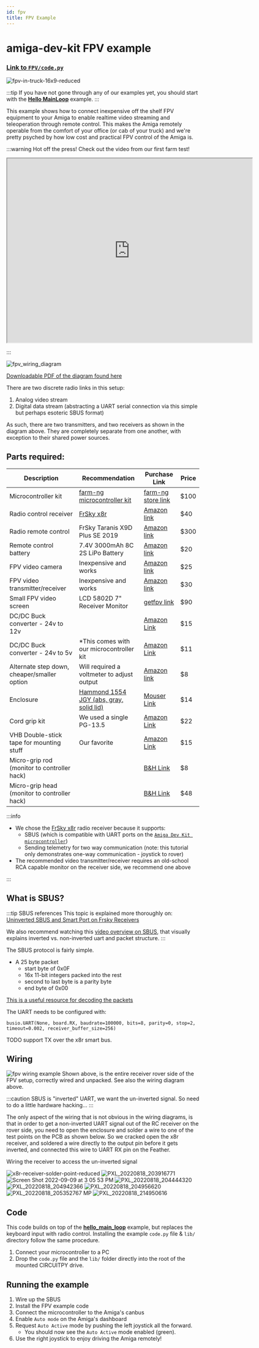 ```yaml
---
id: fpv
title: FPV Example
---
```

# amiga-dev-kit FPV example

### [Link to `FPV/code.py`](https://github.com/farm-ng/amiga-dev-kit/blob/main/circuitpy/examples/FPV/code.py)


![fpv-in-truck-16x9-reduced](https://user-images.githubusercontent.com/11846963/185976329-c65208e1-a42a-436f-a191-9dcc57ecb354.jpg)

:::tip
If you have not gone through any of our examples yet, you should start with the [**Hello MainLoop**](./../hello_main_loop/) example.
:::

This example shows how to connect inexpensive off the shelf FPV equipment to your Amiga to enable realtime video streaming and teleoperation through remote control.
This makes the Amiga remotely operable from the comfort of your office (or cab of your truck) and we're pretty psyched by how low cost and practical FPV control of the Amiga is.

:::warning Hot off the press!
Check out the video from our first farm test!
<p align="center">
<iframe allowfullscreen="True" width="640" height="480" src="https://www.youtube.com/embed/tN20_CspsyU"></iframe>
</p>
:::

![fpv_wiring_diagram](https://user-images.githubusercontent.com/11846963/189413919-56a2f380-289e-4205-bcb4-e31cba84bda4.png)

[Downloadable PDF of the diagram found here](https://github.com/farm-ng/amiga-dev-kit/files/9537718/fpv_wiring_diagram.pdf)

There are two discrete radio links in this setup:
  1. Analog video stream
  2. Digital data stream (abstracting a UART serial connection via this simple but perhaps esoteric SBUS format)

As such, there are two transmitters, and two receivers as shown in the diagram above.  They are completely separate from one another, with exception to their shared power sources.


[//]: # (Wiring diagram https://lucid.app/lucidchart/7255e46a-d128-421e-9bc1-2329d3f280fa/edit?viewport_loc=285%2C-61%2C1837%2C2040%2C0_0&invitationId=inv_f69a2688-850c-4d8f-bfdb-c38752df5303#)



<!-- - Blog post about the project : -->

[//]: # (TODO - Add link to setting up the Feather with our recommended firmware)


## Parts required:
| Description                                  | Recommendation                                                                 | Purchase Link                                                                                                                                                                                                                                                                                                                                                                                                                                                                                                                        | Price |
| -------------------------------------------- | ------------------------------------------------------------------------------ | ------------------------------------------------------------------------------------------------------------------------------------------------------------------------------------------------------------------------------------------------------------------------------------------------------------------------------------------------------------------------------------------------------------------------------------------------------------------------------------------------------------------------------------ | ----- |
| Microcontroller kit                          | [farm-ng microcontroller kit](./../../mcu_kit/)                                | [farm-ng store link](https://farm-ng.com/products/microcontroller-kit)                                                                                                                                                                                                                                                                                                                                                                                                                                                               | $100  |
| Radio control receiver                       | [FrSky x8r](https://www.frsky-rc.com/product/x8r/)                             | [Amazon link](https://www.amazon.com/dp/B00RCAHHFM)                                                                                                                                                                                                                                                                                                                                                                                                                                                                                  | $40   |
| Radio remote control                         | FrSky Taranis X9D Plus SE 2019                                                 | [Amazon link](https://www.amazon.com/dp/B07VYRGB5Q)                                                                                                                                                                                                                                                                                                                                                                                                                                                                                  | $300  |
| Remote control battery                       | 7.4V 3000mAh 8C 2S LiPo Battery                                                | [Amazon link](https://www.amazon.com/Upgrade-3000mAh-Rechargeable-Radiolink-Transmitter/dp/B08FC4LWCG)                                                                                                                                                                                                                                                                                                                                                                                                                               | $20   |
| FPV video camera                             | Inexpensive and works                                                          | [Amazon link](https://www.amazon.com/dp/B06XPX18VY)                                                                                                                                                                                                                                                                                                                                                                                                                                                                                  | $25   |
| FPV video transmitter/receiver               | Inexpensive and works                                                          | [Amazon link](https://www.amazon.com/dp/B01FXGQ2KC)                                                                                                                                                                                                                                                                                                                                                                                                                                                                                  | $30   |
| Small FPV video screen                       | LCD 5802D 7" Receiver Monitor                                                  | [getfpv link](https://www.getfpv.com/fpv/fpv-monitors/eachine-7-lcd5802d-dvr-5-8ghz-40ch-fpv-monitor.html)                                                                                                                                                                                                                                                                                                                                                                                                                           | $90   |
| DC/DC Buck converter - 24v to 12v            |                                                                                | [Amazon Link](https://smile.amazon.com/Protooma-Voltage-Converter-Light%EF%BC%8CWaterproof-Transformer/dp/B0B1NRDTF5/ref=sr_1_1_sspa?crid=FDHT22Y0D5H1&keywords=24v+to+12v+converter+5a&qid=1662748022&sprefix=24v+to+12v+converter+5a%2Caps%2C107&sr=8-1-spons&psc=1&spLa=ZW5jcnlwdGVkUXVhbGlmaWVyPUExUlJMNjZRNFROMFVTJmVuY3J5cHRlZElkPUEwMzY4NzU5QlVNNlZFUzNKNjNIJmVuY3J5cHRlZEFkSWQ9QTA4NzcxMjEzSERJMFBGUUY0VDZKJndpZGdldE5hbWU9c3BfYXRmJmFjdGlvbj1jbGlja1JlZGlyZWN0JmRvTm90TG9nQ2xpY2s9dHJ1ZQ==)                                 | $15   |
| DC/DC Buck converter - 24v to 5v             | *This comes with our microcontroller kit                                       | [Amazon Link](https://smile.amazon.com/DROK-090581-Converter-Step-down-Transformer/dp/B00CE75K0W/ref=sr_1_3?crid=1X1SSEWY1TEG6&keywords=24v+to+5v+converter+5a&qid=1662748102&sprefix=24v+to+5v+converter+5a%2Caps%2C96&sr=8-3)                                                                                                                                                                                                                                                                                                      | $11   |
| Alternate step down, cheaper/smaller option  | Will required a voltmeter to adjust output                                     | [Amazon link](https://smile.amazon.com/Maxmoral-Converter-Adjustable-Step-Down-Regulator/dp/B07MKQXNWG/ref=sr_1_6?crid=1ZJ4Z4GBUV64E&keywords=24v+to+5v+adjustable+step+down&qid=1662748233&sprefix=24v+to+5v+adjustable+step+down%2Caps%2C87&sr=8-6)                                                                                                                                                                                                                                                                                | $8    |
| Enclosure                                    | [Hammond 1554 JGY (abs, gray, solid lid)](https://www.hammfg.com/part/1554JGY) | [Mouser Link](https://www.mouser.com/ProductDetail/Hammond-Manufacturing/1554JGY?qs=FmjOKN4Os87trO9vnjsZvg%3D%3D)                                                                                                                                                                                                                                                                                                                                                                                                                    | $14   |
| Cord grip kit                                | We used a single PG-13.5                                                       | [Amazon Link](https://smile.amazon.com/MAKERELE-Electrical-NPT-Waterproof-Connector/dp/B08R86BHBC/ref=sr_1_5?crid=2SYJ7I6BJ0HZT&keywords=cord+grip+kit&qid=1662750051&sprefix=cord+grip+kit%2Caps%2C142&sr=8-5)                                                                                                                                                                                                                                                                                                                      | $22   |
| VHB Double-stick tape for mounting stuff     | Our favorite                                                                   | [Amazon Link](https://smile.amazon.com/Width-Length-Black-Multipurpose-Double/dp/B07K4PQG8P/ref=sxts_rp_s_1_0?content-id=amzn1.sym.14b5a3ec-ddf3-42f1-bf1e-8515f8d25a34%3Aamzn1.sym.14b5a3ec-ddf3-42f1-bf1e-8515f8d25a34&crid=QLFBHDQ2W1UQ&cv_ct_cx=vhb&keywords=vhb&pd_rd_i=B07K4PQG8P&pd_rd_r=b76fadc2-12af-4732-8736-b46b4aa63cac&pd_rd_w=WnaiQ&pd_rd_wg=USSdg&pf_rd_p=14b5a3ec-ddf3-42f1-bf1e-8515f8d25a34&pf_rd_r=WDNTEH07SBH1HZZ0N2AV&psc=1&qid=1662749091&sprefix=vhb%2Caps%2C99&sr=1-1-f0029781-b79b-4b60-9cb0-eeda4dea34d6) | $15   |
| Micro-grip rod (monitor to controller hack)  |                                                                                | [B&H Link](https://www.bhphotovideo.com/c/product/686707-REG/Matthews_350602_5_4_101mm_Rod_for.html)                                                                                                                                                                                                                                                                                                                                                                                                                                 | $8    |
| Micro-grip head (monitor to controller hack) |                                                                                | [B&H Link](https://www.bhphotovideo.com/c/product/686694-REG/Matthews_350604_MICROgrip_Head.html)                                                                                                                                                                                                                                                                                                                                                                                                                                    | $48   |


:::info
- We chose the [FrSky x8r](https://www.frsky-rc.com/product/x8r/) radio receiver because it supports:
  - SBUS (which is compatible with UART ports on the [`Amiga Dev Kit microcontroller`](./../../mcu_kit/))
  - Sending telemetry for two way communication (note: this tutorial only demonstrates one-way communication - joystick to rover)
- The recommended video transmitter/receiver requires an old-school RCA capable monitor on the receiver side, we recommend one above

:::

## What is SBUS?

:::tip SBUS references
This topic is explained more thoroughly on: [Uninverted SBUS and Smart Port on Frsky Receivers](https://oscarliang.com/uninverted-sbus-smart-port-frsky-receivers/)

We also recommend watching this [video overview on SBUS](https://youtu.be/IqLUHj7nJhI?t=398), that visually explains inverted vs. non-inverted uart and packet structure.
:::

The SBUS protocol is fairly simple.
- A 25 byte packet
  - start byte of 0x0F
  - 16x 11-bit integers packed into the rest
  - second to last byte is a parity byte
  - end byte of 0x00

[This is a useful resource for decoding the packets](https://github.com/robotmaker/Real-time-graphical-representation-of-16-channel-S-BUS-protocol/blob/master/ProcessingSketch_SBUS_16_Channel_Simulation/ProcessingSketch_SBUS_16_Channel_Simulation.pde)

The UART needs to be configured with:

```
busio.UART(None, board.RX, baudrate=100000, bits=8, parity=0, stop=2, timeout=0.002, receiver_buffer_size=256)
```

TODO support TX over the x8r smart bus.

## Wiring
![fpv wiring example](https://user-images.githubusercontent.com/11846963/185976402-ff8c4c77-5a08-42b0-865f-d2840fc0b960.jpg)
Shown above, is the entire receiver rover side of the FPV setup, correctly wired and unpacked.  See also the wiring diagram above.

:::caution
SBUS is "inverted" UART, we want the un-inverted signal.  So need to do a little hardware hacking...
:::

The only aspect of the wiring that is not obvious in the wiring diagrams, is that in order to get a non-inverted UART signal out of the RC receiver on the rover side, you need to open the enclosure and solder a wire to one of the test points on the PCB as shown below.
So we cracked open the x8r receiver, and soldered a wire directly to the output pin before it gets inverted, and connected this wire to UART RX pin on the Feather.

Wiring the receiver to access the un-inverted signal

![x8r-receiver-solder-point-reduced](https://user-images.githubusercontent.com/11846963/185978326-a21598e7-fe93-4c99-9ff3-f3b047d586e6.jpg)
![PXL_20220818_203916771](https://user-images.githubusercontent.com/11846963/189423705-24bb368b-8c13-45d8-be74-0e669eb1beeb.jpg)
![Screen Shot 2022-09-09 at 3 05 53 PM](https://user-images.githubusercontent.com/11846963/189425493-3af80193-146f-489d-b39b-0564f36833d5.png)
![PXL_20220818_204444320](https://user-images.githubusercontent.com/11846963/189423940-6301bd71-0593-43b9-9538-9274c8a51a91.jpg)
![PXL_20220818_204942366](https://user-images.githubusercontent.com/11846963/189423987-959061a7-e64f-4df4-a1ac-faf78f344d7c.jpg)
![PXL_20220818_204956620](https://user-images.githubusercontent.com/11846963/189424014-1df454db-47b3-4b6a-91e1-1086146aac36.jpg)
![PXL_20220818_205352767 MP](https://user-images.githubusercontent.com/11846963/189424121-08097680-0b4f-4d71-b3e4-7da41642a83c.jpg)
![PXL_20220818_214950616](https://user-images.githubusercontent.com/11846963/189424474-78269f8e-f0f0-421d-b0b6-20d15e67e7b1.jpg)

## Code

This code builds on top of the [**hello_main_loop**](./../hello_main_loop/) example, but replaces the keyboard input with radio control.
Installing the example `code.py` file & `lib/` directory follow the same procedure.

1. Connect your microcontroller to a PC
2. Drop the `code.py` file and the `lib/` folder directly into the root of the mounted CIRCUITPY drive.

## Running the example

1. Wire up the SBUS
2. Install the FPV example code
3. Connect the microcontroller to the Amiga's canbus
4. Enable `Auto mode` on the Amiga's dashboard
5. Request `Auto Active` mode by pushing the left joystick all the forward.
   - You should now see the `Auto Active` mode enabled (green).
7. Use the right joystick to enjoy driving the Amiga remotely!
